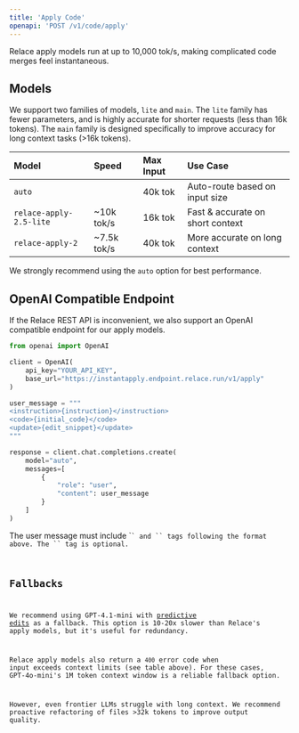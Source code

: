 ```yaml
---
title: 'Apply Code'
openapi: 'POST /v1/code/apply'
---
```


Relace apply models run at up to 10,000 tok/s, making complicated code merges feel instantaneous.

## Models

We support two families of models, `lite` and `main`. The `lite` family has fewer parameters, and is highly accurate for shorter requests (less than 16k tokens). The `main` family is designed specifically to improve accuracy for long context tasks (>16k tokens).

| Model                   | Speed       | Max Input | Use Case                         |
| :---------------------- | :---------- | :-------- | :------------------------------- |
| `auto`                  |             | 40k tok   | Auto-route based on input size   |
| `relace-apply-2.5-lite` | ~10k tok/s  | 16k tok   | Fast & accurate on short context |
| `relace-apply-2`        | ~7.5k tok/s | 40k tok   | More accurate on long context    |

We strongly recommend using the `auto` option for best performance.

## OpenAI Compatible Endpoint

If the Relace REST API is inconvenient, we also support an OpenAI compatible endpoint for our apply models.

```python
from openai import OpenAI

client = OpenAI(
    api_key="YOUR_API_KEY",
    base_url="https://instantapply.endpoint.relace.run/v1/apply"
)

user_message = """
<instruction>{instruction}</instruction>
<code>{initial_code}</code>
<update>{edit_snippet}</update>
"""

response = client.chat.completions.create(
    model="auto",
    messages=[
        {
            "role": "user",
            "content": user_message
        }
    ]
)
```

<Warning>
  The user message must include `<code>` and `<update>` tags following the format above. The `<instruction>` tag is optional.
</Warning>

## Fallbacks

We recommend using GPT-4.1-mini with [predictive edits](https://platform.openai.com/docs/guides/predicted-outputs) as a fallback. This option is 10-20x slower than Relace's apply models, but it's useful for redundancy.

Relace apply models also return a `400` error code when input exceeds context limits (see table above). For these cases, GPT-4o-mini's 1M token context window is a reliable fallback option. 

However, even frontier LLMs struggle with long context. We recommend proactive refactoring of files >32k tokens to improve output quality. 
